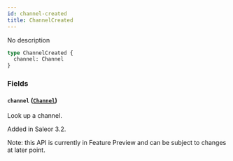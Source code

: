 ```yaml
---
id: channel-created
title: ChannelCreated
---
```



No description

```graphql
type ChannelCreated {
  channel: Channel
}
```


### Fields

#### `channel` ([`Channel`](../../../developer/api-reference/objects/channel))

Look up a channel.

Added in Saleor 3.2.

Note: this API is currently in Feature Preview and can be subject to changes at later point.





